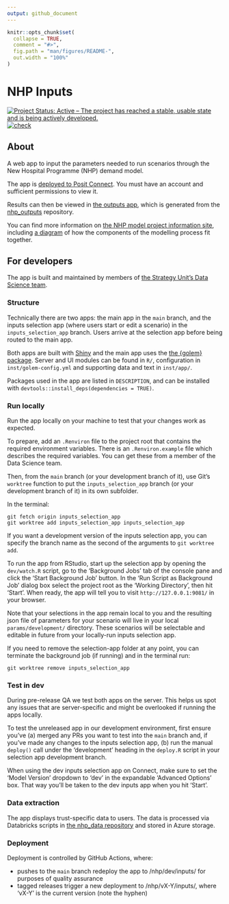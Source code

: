 ```yaml
---
output: github_document
---
```


<!-- README.md is generated from README.Rmd. Please edit that file -->

```r
knitr::opts_chunk$set(
  collapse = TRUE,
  comment = "#>",
  fig.path = "man/figures/README-",
  out.width = "100%"
)
```

# NHP Inputs

<!-- badges: start -->
[![Project Status: Active – The project has reached a stable, usable state and is being actively developed.](https://www.repostatus.org/badges/latest/active.svg)](https://www.repostatus.org/#active)
[![check](https://github.com/The-Strategy-Unit/nhp_inputs/actions/workflows/check.yaml/badge.svg)](https://github.com/The-Strategy-Unit/nhp_inputs/actions/workflows/check.yaml)
<!-- badges: end -->

## About

A web app to input the parameters needed to run scenarios through the New Hospital Programme (NHP) demand model.

The app is [deployed to Posit Connect](https://connect.strategyunitwm.nhs.uk/nhp/inputs/).
You must have an account and sufficient permissions to view it.

Results can then be viewed in [the outputs app](https://connect.strategyunitwm.nhs.uk/nhp/outputs/), which is generated from the [nhp_outputs](https://github.com/The-Strategy-Unit/nhp_outputs) repository.

You can find more information on [the NHP model project information site](https://connect.strategyunitwm.nhs.uk/nhp/project_information/), including [a diagram](https://connect.strategyunitwm.nhs.uk/nhp/project_information/project_plan_and_summary/components-overview.html) of how the components of the modelling process fit together.

## For developers

The app is built and maintained by members of [the Strategy Unit's Data Science team](https://the-strategy-unit.github.io/data_science/).

### Structure

Technically there are two apps: the main app in the `main` branch, and the inputs selection app (where users start or edit a scenario) in the `inputs_selection_app` branch.
Users arrive at the selection app before being routed to the main app. 

Both apps are built with [Shiny](https://shiny.posit.co/) and the main app uses the [the {golem} package](https://thinkr-open.github.io/golem/). Server and UI modules can be found in `R/`, configuration in `inst/golem-config.yml` and supporting data and text in `inst/app/`.

Packages used in the app are listed in `DESCRIPTION`, and can be installed with `devtools::install_deps(dependencies = TRUE)`.

### Run locally

Run the app locally on your machine to test that your changes work as expected.

To prepare, add an `.Renviron` file to the project root that contains the required environment variables. There is an `.Renviron.example` file which describes the required variables.
You can get these from a member of the Data Science team.

Then, from the `main` branch (or your development branch of it), use Git's `worktree` function to put the `inputs_selection_app` branch (or your development branch of it) in its own subfolder. 

In the terminal:

```
git fetch origin inputs_selection_app
git worktree add inputs_selection_app inputs_selection_app
```

If you want a development version of the inputs selection app, you can specify the branch name as the second of the arguments to `git worktree add`.

To run the app from RStudio, start up the selection app by opening the `dev/watch.R` script, go to the 'Background Jobs' tab of the console pane and click the 'Start Background Job' button.
In the 'Run Script as Background Job' dialog box select the project root as the 'Working Directory', then hit 'Start'.
When ready, the app will tell you to visit `http://127.0.0.1:9081/` in your browser.

Note that your selections in the app remain local to you and the resulting json file of parameters for your scenario will live in your local `params/development/` directory.
These scenarios will be selectable and editable in future from your locally-run inputs selection app.

If you need to remove the selection-app folder at any point, you can terminate the background job (if running) and in the terminal run:

```
git worktree remove inputs_selection_app
```

### Test in dev

During pre-release QA we test both apps on the server.
This helps us spot any issues that are server-specific and might be overlooked if running the apps locally.

To test the unreleased app in our development environment, first ensure you've (a) merged any PRs you want to test into the `main` branch and, if you've made any changes to the inputs selection app, (b) run the manual `deploy()` call under the 'development' heading in the `deploy.R` script in your selection app development branch.

When using the dev inputs selection app on Connect, make sure to set the 'Model Version' dropdown to 'dev' in the expandable 'Advanced Options' box.
That way you'll be taken to the dev inputs app when you hit 'Start'.

### Data extraction

The app displays trust-specific data to users.
The data is processed via Databricks scripts in [the nhp_data repository](https://github.com/The-Strategy-Unit/nhp_data) and stored in Azure storage.

### Deployment

Deployment is controlled by GitHub Actions, where:

* pushes to the `main` branch redeploy the app to /nhp/dev/inputs/ for purposes of quality assurance
* tagged releases trigger a new deployment to /nhp/vX-Y/inputs/, where 'vX-Y' is the current version (note the hyphen)

